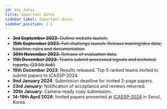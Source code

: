 ```yaml
---
id: key_dates
title: Important Dates
sidebar_label: Important dates
sidebar_position: 2.1
---
```


- ~~**3rd September 2023**: Outline website launch.~~
- ~~**15th September 2023**: Full challenge launch: Release training/dev data; baseline; rules and documentation.~~
- ~~**30th November 2023**: Release of evaluation data.~~
- ~~**11th December 2023**: Teams submit processed signals and technical reports. (23:59 AoE)~~
- **19th December 2023**: Results released. Top 5 ranked teams invited to submit papers to ICASSP-2024.
- **9nd January 2024**: Submission deadline for invited 2-page papers.
- **23rd January**: Notification of acceptance and reviews returned.
- **30th January**: Camera-ready copy submission.
- **14-19th April 2024**: Invited papers presented at [ICASSP-2024](https://2024.ieeeicassp.org/) in Seoul, Korea.
